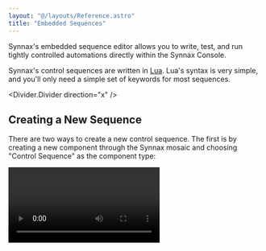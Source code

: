```yaml
---
layout: "@/layouts/Reference.astro"
title: "Embedded Sequences"
---
```



Synnax's embedded sequence editor allows you to write, test, and run tightly
controlled automations directly within the Synnax Console.

Synnax's control sequences are written in [Lua](https://www.lua.org). Lua's syntax is
very simple, and you'll only need a simple set of keywords for most sequences.

<Divider.Divider direction="x" />

## Creating a New Sequence

There are two ways to create a new control sequence. The first is by creating a new
component through the Synnax mosaic and choosing "Control Sequence" as the component
type:

<Video client:only="react" id="control/embedded/mosaic-create-sequence" />

Control sequences can also be created through the command palette, which you can open
using `Cmd + Shift + P' on macOS and 'Ctrl + Shift + P' on Windows.

<Video client:only="react" id="control/embedded/palette-create-sequence" />

<Divider.Divider direction="x" />

## Structure of a Sequence

Once you've created a sequence, you'll see a large area for editing text at the top and
a set of configuration fields at the bottom.

### The Editor

The editing area at the top of the dialog is where you'll write the body of your
sequence, including conditional logic. **Embedded control sequences are executed in
precisely timed, fixed rate loops**.

If you set the sequence rate to 1 Hz, the code you write inside of this editor will be
executed once every second, even if the previous loop did not complete

### Configuration Parameters

In addition to the main sequence body, there are a number of important fields for
configuring sequence parameters.

#### Location

This sets the [driver](/reference/device-drivers/get-started) that the sequence will be
executed on.

#### Rate

This sets the rate, in Hz, at which the sequence will be executed.

#### Read From

The list of channels that we need to read values from in order to make control decisions
from our sequence. An example could be a set of pressure transducers to determine when
to open and close a valve.

As you edit code within the body of the sequence, Synnax will suggest channels that
match the variable you're typing. If you choose to accept the suggestion, it will be
automatically populated into this field.

#### Write To

The list of channels that you would like to control within your sequence. For example,
these could be digital output channels that actuate a valve.
